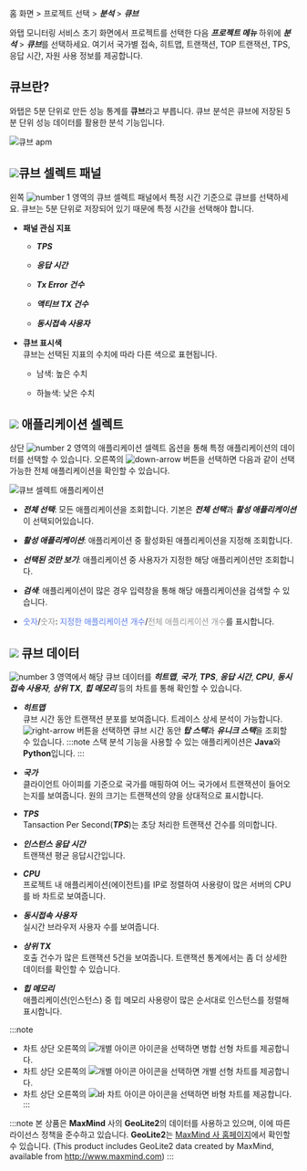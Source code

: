 홈 화면 > 프로젝트 선택 > ***분석*** > ***큐브***

와탭 모니터링 서비스 초기 화면에서 프로젝트를 선택한 다음 ***프로젝트 메뉴*** 하위에 ***분석*** > ***큐브***를 선택하세요. 여기서 국가별 접속, 히트맵, 트랜잭션, TOP 트랜잭션, TPS, 응답 시간, 자원 사용 정보를 제공합니다.

<!-- 여기서 국가별 접속, 히트맵, 트랜잭션, TOP 트랜잭션, TPS, 응답 시간, 자원 사용 정보를 제공합니다. -->

## 큐브란?

와탭은 5분 단위로 만든 성능 통계를 **큐브**라고 부릅니다. 큐브 분석은 큐브에 저장된 5분 단위 성능 데이터를 활용한 분석 기능입니다.

![큐브 apm](/img/cube-apm.png)

<!-- <ProdImg img='cube' ext='.png' desc='큐브' /> -->

## ![](/img/number-01.png)큐브 셀렉트 패널

왼쪽 ![number 1](/img/number-01.png) 영역의 큐브 셀렉트 패널에서 특정 시간 기준으로 큐브를 선택하세요. 큐브는 5분 단위로 저장되어 있기 때문에 특정 시간을 선택해야 합니다. 

* **패널 관심 지표**

  * ***TPS***

  * ***응답 시간***

  * ***Tx Error 건수***

  * ***액티브 TX 건수***

  * ***동시접속 사용자***

<!-- 이미지 및 패널 지표 안내는 재기술 필요해서 현재는 생략 상태 -->

* **큐브 표시색**<br/>
  큐브는 선택된 지표의 수치에 따라 다른 색으로 표현됩니다.

  * <span class='highfg'>남색</span>: <span class='highfg'>높은 수치</span>

  * <span class='lowfg'>하늘색</span>: <span class='lowfg'>낮은 수치</span>

## ![](/img/number-02.png) 애플리케이션 셀렉트

상단 ![number 2](/img/number-02.png) 영역의 애플리케이션 셀렉트 옵션을 통해 특정 애플리케이션의 데이터를 선택할 수 있습니다. 오른쪽의 ![down-arrow](/img/down-arrow.svg) 버튼을 선택하면 다음과 같이 선택 가능한 전체 애플리케이션을 확인할 수 있습니다. 

![큐브 셀렉트 애플리케이션](/img/cube-select-app.png)

* ***전체 선택***: 모든 애플리케이션을 조회합니다. 기본은 ***전체 선택***과 ***활성 애플리케이션***이 선택되어있습니다. 

* ***활성 애플리케이션***: 애플리케이션 중 활성화된 애플리케이션을 지정해 조회합니다. 

* ***선택된 것만 보기***: 애플리케이션 중 사용자가 지정한 해당 애플리케이션만 조회합니다. 

* ***검색***: 애플리케이션이 많은 경우 입력창을 통해 해당 애플리케이션을 검색할 수 있습니다.

* <font color='5B7DEC'>숫자</font>/<font color='979797'>숫자</font>: <font color='5B7DEC'>지정한 애플리케이션 개수</font>/<font color='979797'>전체 애플리케이션 개수</font>를 표시합니다.

<!-- ![cube-select-apm-data](https://img.whatap.io/media/images/Screenshot_2020-12-15_W_JAVA_DEMO_5490_-_Application_Monitoring21.png) -->

## ![](/img/number-03.png) 큐브 데이터

<!-- 상기와 같이 현재는 생략 상태 -->

![number 3](/img/number-03.png) 영역에서 해당 큐브 데이터를 ***히트맵***, ***국가***, ***TPS***, ***응답 시간***, ***CPU***, ***동시접속 사용자***, ***상위 TX***, ***힙 메모리*** 등의 차트를 통해 확인할 수 있습니다.

* ***히트맵***<br/>
  큐브 시간 동안 트랜잭션 분포를 보여줍니다. 트레이스 상세 분석이 가능합니다. 
  ![right-arrow](/img/right-arrow.svg) 버튼을 선택하면 큐브 시간 동안 ***탑 스택***과 ***유니크 스택***을 조회할 수 있습니다.
:::note
스택 분석 기능을 사용할 수 있는 애플리케이션은 **Java**와 **Python**입니다. 
:::

* ***국가***<br/>
  클라이언트 아이피를 기준으로 국가를 매핑하여 어느 국가에서 트랜잭션이 들어오는지를 보여줍니다. 원의 크기는 트랜잭션의 양을 상대적으로 표시합니다.

* ***TPS***<br/>
  Tansaction Per Second(***TPS***)는 초당 처리한 트랜잭션 건수를 의미합니다.

* ***인스턴스 응답 시간***<br/>
  트랜잭션 평균 응답시간입니다.

* ***CPU***<br/>
  프로젝트 내 애플리케이션(에이전트)를 IP로 정렬하여 사용량이 많은 서버의 CPU를 바 차트로 보여줍니다.

* ***동시접속 사용자***<br/>
  실시간 브라우저 사용자 수를 보여줍니다. 

* ***상위 TX***<br/>
  호출 건수가 많은 트랜잭션 5건을 보여줍니다. 트랜잭션 통계에서는 좀 더 상세한 데이터를 확인할 수 있습니다.

* ***힙 메모리***<br/>
  애플리케이션(인스턴스) 중 힙 메모리 사용량이 많은 순서대로 인스턴스를 정렬해 표시합니다.


:::note
  * 차트 상단 오른쪽의 ![개별 아이콘](/img/ic-line.svg) 아이콘을 선택하면 병합 선형 차트를 제공합니다.
  * 차트 상단 오른쪽의 ![개별 아이콘](/img/ic-multiline-chart.svg) 아이콘을 선택하면 개별 선형 차트를 제공합니다.
  * 차트 상단 오른쪽의 ![바 차트 아이콘](/img/ic-dashboard-bar-chart.svg) 아이콘을 선택하면 바형 차트를 제공합니다. 
:::

:::note
본 상품은 **MaxMind** 사의 **GeoLite2**의 데이터를 사용하고 있으며, 이에 따른 라이선스 정책을 준수하고 있습니다. **GeoLite2**는 [MaxMind 사 홈페이지](http://www.maxmind.com)에서 확인할 수 있습니다. (This product includes GeoLite2 data created by MaxMind, available from http://www.maxmind.com)
:::


<!--   애플리케이션(인스턴스) 중 힙 메모리를 많이 사용한 상위 인스턴스 5개를 보여줍니다. -->